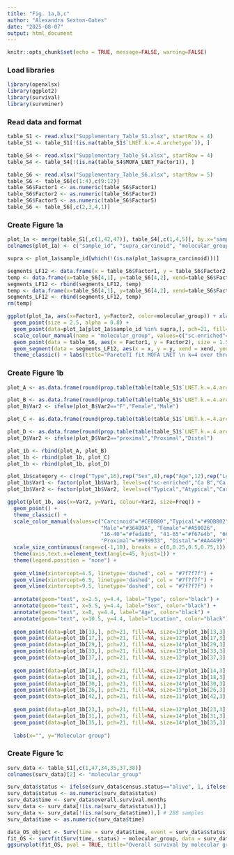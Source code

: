 ```yaml
---
title: "Fig. 1a,b,c"
author: "Alexandra Sexton-Oates"
date: "2025-08-07"
output: html_document
---
```


```r
knitr::opts_chunk$set(echo = TRUE, message=FALSE, warning=FALSE)
```

### Load libraries
```r
library(openxlsx)
library(ggplot2)
library(survival)
library(survminer)
```

### Read data and format 
```r
table_S1 <- read.xlsx("Supplementary_Table_S1.xlsx", startRow = 4)
table_S1 <- table_S1[!(is.na(table_S1$`LNET.k.=.4.archetype`)), ]

table_S4 <- read.xlsx("Supplementary_Table_S4.xlsx", startRow = 4)
table_S4 <- table_S4[!(is.na(table_S4$MOFA_LNET_Factor1)), ]

table_S6 <- read.xlsx("Supplementary_Table_S6.xlsx", startRow = 5)
table_S6 <- table_S6[c(1:4),c(9:12)]
table_S6$Factor1 <- as.numeric(table_S6$Factor1)
table_S6$Factor2 <- as.numeric(table_S6$Factor2)
table_S6$Factor5 <- as.numeric(table_S6$Factor5)
table_S6 <- table_S6[,c(2,3,4,1)]
```

### Create Figure 1a

```r
plot_1a <- merge(table_S1[,c(1,42,47)], table_S4[,c(1,4,5)], by.x="sample.id", by.y="sample_id")
colnames(plot_1a) <- c("sample_id", "supra_carcinoid", "molecular_group", "Factor1", "Factor2")

supra <- plot_1a$sample_id[which(!(is.na(plot_1a$supra_carcinoid)))]

segments_LF12 <- data.frame(x = table_S6$Factor1, y = table_S6$Factor2, xend = table_S6$Factor1[c(2,3,1,1)], yend = table_S6$Factor2[c(2,3,1,1)])
temp <- data.frame(x=table_S6[4,1], y=table_S6[4,2], xend=table_S6$Factor1[2], yend=table_S6$Factor2[2])
segments_LF12 <- rbind(segments_LF12, temp)
temp <- data.frame(x=table_S6[4,1], y=table_S6[4,2], xend=table_S6$Factor1[3], yend=table_S6$Factor2[3])
segments_LF12 <- rbind(segments_LF12, temp)
rm(temp)

ggplot(plot_1a, aes(x=Factor1, y=Factor2, color=molecular_group)) + xlab("Latent Factor 1") + ylab("Latent Factor 2") + 
  geom_point(size = 2.5, alpha = 0.8) +
  geom_point(data=plot_1a[plot_1a$sample_id %in% supra,], pch=21, fill=NA, size=3.5, colour="#7f7f7f", stroke=1) +
  scale_colour_manual(name = "molecular_group", values=c("sc-enriched"="#CC6677","Ca A1"="#999933","Ca B"="#117733","Ca A2"="#DDCC77")) +
  geom_point(data = table_S6, aes(x = Factor1, y = Factor2), size = 1.5, color = "#332288") +
  geom_segment(data = segments_LF12, aes(x = x, y = y, xend = xend, yend = yend), color = "#332288", lineend = "round", linejoin = "round", linewidth = 0.5) +
  theme_classic() + labs(title="ParetoTI fit MOFA LNET \n k=4 over three latent factors (LFs 1, 2 & 5)") + theme(plot.title = element_text(hjust = 0.5))
```

### Create Figure 1b

```r
plot_A <- as.data.frame(round(prop.table(table(table_S1$`LNET.k.=.4.archetype`, table_S1$type), margin=1), digits=2))

plot_B <- as.data.frame(round(prop.table(table(table_S1$`LNET.k.=.4.archetype`, table_S1$`sex.(omics.data.inferred)`), margin=1), digits=2))
plot_B$Var2 <- ifelse(plot_B$Var2=="F","Female","Male")

plot_C <- as.data.frame(round(prop.table(table(table_S1$`LNET.k.=.4.archetype`, table_S1$`age.(categorical)`), margin=1), digits=2))

plot_D <- as.data.frame(round(prop.table(table(table_S1$`LNET.k.=.4.archetype`, table_S1$location), margin=1), digits=2))
plot_D$Var2 <- ifelse(plot_D$Var2=="proximal","Proximal","Distal")

plot_1b <- rbind(plot_A, plot_B)
plot_1b <- rbind(plot_1b, plot_C)
plot_1b <- rbind(plot_1b, plot_D)

plot_1b$category <- c(rep("Type",16),rep("Sex",8),rep("Age",12),rep("Location",8))
plot_1b$Var1 <- factor(plot_1b$Var1, levels=c("sc-enriched","Ca B","Ca A2","Ca A1"))
plot_1b$Var2 <- factor(plot_1b$Var2, levels=c("Typical","Atypical","Carcinoid","NET G3","Female","Male","16-40","41-65","66-90","Proximal","Distal"))

ggplot(plot_1b, aes(x=Var2, y=Var1, colour=Var2, size=Freq)) +
  geom_point() +
  theme_classic() + 
  scale_color_manual(values=c("Carcinoid"="#CEDB80","Typical"="#9DB802","Atypical"="#025B0E","NET G3"="#B89F4A",
                              "Male"="#364B9A", "Female"="#A50026",
                              "16-40"="#feda8b", "41-65"="#f67e4b", "66-90"="#A50026",
                              "Proximal"="#999933", "Distal"="#AA4499")) +
  scale_size_continuous(range=c(-1,10), breaks = c(0,0.25,0.5,0.75,1)) +
  theme(axis.text.x=element_text(angle=45, hjust=1)) +
  theme(legend.position = "none") +
  
  geom_vline(xintercept=4.5, linetype='dashed', col = "#7f7f7f") +
  geom_vline(xintercept=6.5, linetype='dashed', col = "#7f7f7f") +
  geom_vline(xintercept=9.5, linetype='dashed', col = "#7f7f7f") +
  
  annotate(geom="text", x=2.5, y=4.4, label="Type", color="black") +
  annotate(geom="text", x=5.5, y=4.4, label="Sex", color="black") +
  annotate(geom="text", x=8, y=4.4, label="Age", color="black") +
  annotate(geom="text", x=10.5, y=4.4, label="Location", color="black") +
  
  geom_point(data=plot_1b[13,], pch=21, fill=NA, size=13*plot_1b[13,3], colour="black", stroke=1) +
  geom_point(data=plot_1b[17,], pch=21, fill=NA, size=12*plot_1b[17,3], colour="black", stroke=1) +
  geom_point(data=plot_1b[29,], pch=21, fill=NA, size=14*plot_1b[29,3], colour="black", stroke=1) +
  geom_point(data=plot_1b[33,], pch=21, fill=NA, size=15*plot_1b[33,3], colour="black", stroke=1) +
  geom_point(data=plot_1b[37,], pch=21, fill=NA, size=12*plot_1b[37,3], colour="black", stroke=1) +
  
  geom_point(data=plot_1b[14,], pch=21, fill=NA, size=13*plot_1b[14,3], colour="black", stroke=1) +
  geom_point(data=plot_1b[18,], pch=21, fill=NA, size=12*plot_1b[18,3], colour="black", stroke=1) +
  geom_point(data=plot_1b[30,], pch=21, fill=NA, size=14*plot_1b[30,3], colour="black", stroke=1) +
  geom_point(data=plot_1b[26,], pch=21, fill=NA, size=15*plot_1b[26,3], colour="black", stroke=1) +
  geom_point(data=plot_1b[42,], pch=21, fill=NA, size=11*plot_1b[42,3], colour="black", stroke=1) +
  
  geom_point(data=plot_1b[23,], pch=21, fill=NA, size=12*plot_1b[23,3], colour="black", stroke=1) +
  geom_point(data=plot_1b[31,], pch=21, fill=NA, size=14*plot_1b[31,3], colour="black", stroke=1) +
  geom_point(data=plot_1b[35,], pch=21, fill=NA, size=14*plot_1b[35,3], colour="black", stroke=1) +
  
  labs(x="", y="Molecular group")
```

### Create Figure 1c

```r
surv_data <- table_S1[,c(1,47,34,35,37,38)]
colnames(surv_data)[2] <- "molecular_group"

surv_data$status <- ifelse(surv_data$census.status=="alive", 1, ifelse(surv_data$census.status=="dead", 2, surv_data$census.status))
surv_data$status <- as.numeric(surv_data$status)
surv_data$time <- surv_data$overall.survival.months
surv_data <- surv_data[!(is.na(surv_data$status)),]
surv_data <- surv_data[!(is.na(surv_data$time)),] # 288 samples
surv_data$time <- as.numeric(surv_data$time)

data_OS_object <- Surv(time = surv_data$time, event = surv_data$status)
fit_OS <- survfit(Surv(time, status) ~ molecular_group, data = surv_data)
ggsurvplot(fit_OS, pval = TRUE, title="Overall survival by molecular group", legend = c(0.75, 0.2), palette=c("#999933","#DDCC77","#117733","#CC6677"), legend.labs = c("Ca A1", "Ca A2", "Ca B","sc-enriched"))
```
